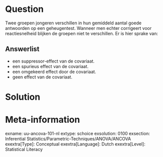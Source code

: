 Question
========
Twee groepen jongeren verschillen in hun gemiddeld aantal goede antwoorden op een geheugentest. Wanneer men echter corrigeert voor reactiesnelheid blijken de groepen niet te verschillen. Er is hier sprake van:

Answerlist
----------
* een suppressor-effect van de covariaat.
* een spurieus effect van de covariaat.
* een omgekeerd effect door de covariaat.
* geen effect van de covariaat.


Solution
========

Meta-information
================
exname: uu-ancova-101-nl
extype: schoice
exsolution: 0100
exsection: Inferential Statistics/Parametric-Techniques/ANOVA/ANCOVA
exextra[Type]: Conceptual
exextra[Language]: Dutch
exextra[Level]: Statistical Literacy
